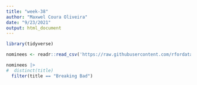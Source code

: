 ```yaml
---
title: "week-38"
author: "Maxwel Coura Oliveira"
date: "9/23/2021"
output: html_document
---
```


```r
library(tidyverse)
```

```r
nominees <- readr::read_csv('https://raw.githubusercontent.com/rfordatascience/tidytuesday/master/data/2021/2021-09-21/nominees.csv')
```

```r
nominees |> 
#  distinct(title)
  filter(title == "Breaking Bad")
```

